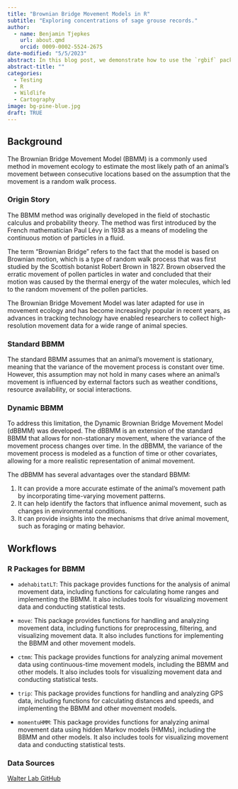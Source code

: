 ```yaml
---
title: "Brownian Bridge Movement Models in R"
subtitle: "Exploring concentrations of sage grouse records."
author:
  - name: Benjamin Tjepkes  
    url: about.qmd
    orcid: 0009-0002-5524-2675
date-modified: "5/5/2023"
abstract: In this blog post, we demonstrate how to use the `rgbif` package in R to access sage grouse occurrence data from the Global Biodiversity Information Facility (GBIF) and create an interactive heatmap of the species' distribution using Leaflet.
abstract-title: ""
categories:
  - Testing
  - R
  - Wildlife
  - Cartography
image: bg-pine-blue.jpg
draft: TRUE
---
```


## Background

The Brownian Bridge Movement Model (BBMM) is a commonly used method in movement ecology to estimate the most likely path of an animal's movement between consecutive locations based on the assumption that the movement is a random walk process.

### Origin Story

The BBMM method was originally developed in the field of stochastic calculus and probability theory. The method was first introduced by the French mathematician Paul Lévy in 1938 as a means of modeling the continuous motion of particles in a fluid.

The term "Brownian Bridge" refers to the fact that the model is based on Brownian motion, which is a type of random walk process that was first studied by the Scottish botanist Robert Brown in 1827. Brown observed the erratic movement of pollen particles in water and concluded that their motion was caused by the thermal energy of the water molecules, which led to the random movement of the pollen particles.

The Brownian Bridge Movement Model was later adapted for use in movement ecology and has become increasingly popular in recent years, as advances in tracking technology have enabled researchers to collect high-resolution movement data for a wide range of animal species.

### Standard BBMM

The standard BBMM assumes that an animal's movement is stationary, meaning that the variance of the movement process is constant over time. However, this assumption may not hold in many cases where an animal's movement is influenced by external factors such as weather conditions, resource availability, or social interactions.

### Dynamic BBMM

To address this limitation, the Dynamic Brownian Bridge Movement Model (dBBMM) was developed. The dBBMM is an extension of the standard BBMM that allows for non-stationary movement, where the variance of the movement process changes over time. In the dBBMM, the variance of the movement process is modeled as a function of time or other covariates, allowing for a more realistic representation of animal movement.

The dBBMM has several advantages over the standard BBMM:

  1. It can provide a more accurate estimate of the animal's movement path by incorporating time-varying movement patterns.
  2. It can help identify the factors that influence animal movement, such as changes in environmental conditions.
  3. It can provide insights into the mechanisms that drive animal movement, such as foraging or mating behavior.


## Workflows

### R Packages for BBMM

- `adehabitatLT`: This package provides functions for the analysis of animal movement data, including functions for calculating home ranges and implementing the BBMM. It also includes tools for visualizing movement data and conducting statistical tests.

- `move`: This package provides functions for handling and analyzing movement data, including functions for preprocessing, filtering, and visualizing movement data. It also includes functions for implementing the BBMM and other movement models.

- `ctmm`: This package provides functions for analyzing animal movement data using continuous-time movement models, including the BBMM and other models. It also includes tools for visualizing movement data and conducting statistical tests.

- `trip`: This package provides functions for handling and analyzing GPS data, including functions for calculating distances and speeds, and implementing the BBMM and other movement models.

- `momentuHMM`: This package provides functions for analyzing animal movement data using hidden Markov models (HMMs), including the BBMM and other models. It also includes tools for visualizing movement data and conducting statistical tests.

### Data Sources

[Walter Lab GitHub](https://github.com/walterASEL/Walter-Datasets)
